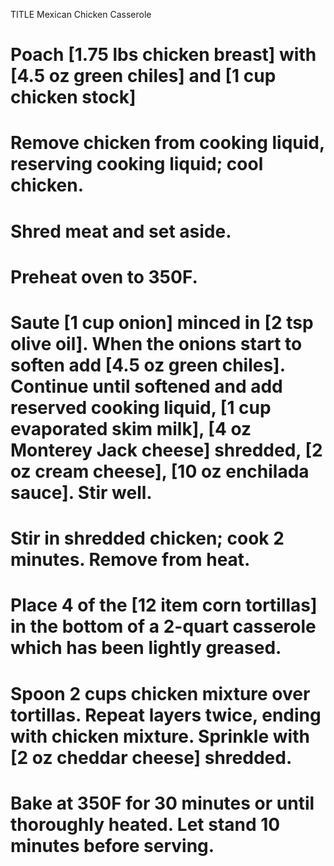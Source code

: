 TITLE Mexican Chicken Casserole

# Poach [1.75 lbs chicken breast] with [4.5 oz green chiles] and [1 cup chicken stock]
# Remove chicken from cooking liquid, reserving cooking liquid; cool chicken.
# Shred meat and set aside.
# Preheat oven to 350F.
# Saute [1 cup onion] minced in [2 tsp olive oil]. When the onions start to soften add [4.5 oz green chiles]. Continue until softened and add reserved cooking liquid, [1 cup evaporated skim milk], [4 oz Monterey Jack cheese] shredded, [2 oz cream cheese], [10 oz enchilada sauce]. Stir well.
# Stir in shredded chicken; cook 2 minutes. Remove from heat.
# Place 4 of the [12 item corn tortillas] in the bottom of a 2-quart casserole which has been lightly greased.
# Spoon 2 cups chicken mixture over tortillas. Repeat layers twice, ending with chicken mixture. Sprinkle with [2 oz cheddar cheese] shredded.
# Bake at 350F for 30 minutes or until thoroughly heated. Let stand 10 minutes before serving.
